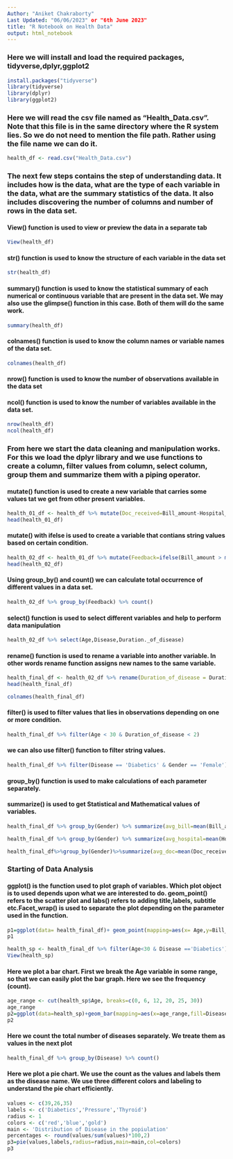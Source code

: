 ---
Author: "Aniket Chakraborty"
Last Updated: "06/06/2023" or "6th June 2023" 
title: "R Notebook on Health Data"
output: html_notebook
---
### Here we will install and load the required packages, tidyverse,dplyr,ggplot2

```{r Installing & loading packages}
install.packages("tidyverse")
library(tidyverse)
library(dplyr)
library(ggplot2)
```
### Here we will read the csv file named as "Health_Data.csv". Note that this file is in the same directory where the R system lies. So we do not need to mention the file path. Rather using the file name we can do it.

```{r Reading csv file}
health_df <- read.csv("Health_Data.csv")
```

### The next few steps contains the step of understanding data. It includes how is the data, what are the type of each variable in the data, what are the summary statistics of the data. It also includes discovering the number of columns and number of rows in the data set.

#### View() function is used to view or preview the data in a separate tab

```{r Previewing the data frame}
View(health_df)
```

#### str() function is used to know the structure of each variable in the data set

```{r Observing the structure}
str(health_df)
```
#### summary() function is used to know the statistical summary of each numerical or continuous variable that are present in the data set. We may also use the glimpse() function in this case. Both of them will do the same work.

```{r Getting Summary Statistics}
summary(health_df)
```
#### colnames() function is used to know the column names or variable names of the data set.

```{r Getting the columns names}
colnames(health_df)
```
#### nrow() function is used to know the number of observations available in the data set
#### ncol() function is used to know the number of variables available in the data set.

```{r Getting Row and column numbers}
nrow(health_df)
ncol(health_df)
```

### From here we start the data cleaning and manipulation works. For this we load the dplyr library and we use functions to create a column, filter values from column, select column, group them and summarize them with a piping operator.


#### mutate() function is used to create a new variable that carries some values tat we get from other present variables.

```{r Using mutate() function to add another variable}
health_01_df <- health_df %>% mutate(Doc_received=Bill_amount-Hospital_received)
head(health_01_df)

```

#### mutate() with ifelse is used to create a variable that contians string values based on certain condition.

```{r Using mutate() function with ifelse condition}
health_02_df <- health_01_df %>% mutate(Feedback=ifelse(Bill_amount > mean(Bill_amount),'Bad','Good'))
head(health_02_df)
```
#### Using group_by() and count() we can calculate total occurrence of different values in a data set.

```{r Counting the Number of feedbacks}
health_02_df %>% group_by(Feedback) %>% count()
```

#### select() function is used to select different variables and help to perform data manipulation

```{r Using select() function}
health_02_df %>% select(Age,Disease,Duration._of_disease)
```

#### rename() function is used to rename a variable into another variable. In other words rename function assigns new names to the same variable.

```{r Using rename() function}
health_final_df <- health_02_df %>% rename(Duration_of_disease = Duration._of_disease)
head(health_final_df)
```
```{r Checking the column names of the latest data frame}
colnames(health_final_df)
```
#### filter() is used to filter values that lies in observations depending on one or more condition.

```{r Using filter() function on Age and Duration_Of_Diseases}
health_final_df %>% filter(Age < 30 & Duration_of_disease < 2)
```
#### we can also use filter() function to filter string values.

```{r Using filter() function on Disease and Gender}
health_final_df %>% filter(Disease == 'Diabetics' & Gender == 'Female')
```
#### group_by() function is used to make calculations of each parameter separately.
#### summarize() is used to get Statistical and Mathematical values of variables.


```{r Using groiup_by and summarize() function}
health_final_df %>% group_by(Gender) %>% summarize(avg_bill=mean(Bill_amount),min_bill=min(Bill_amount),max_bill=max(Bill_amount))
```

```{r Statistics on Hospital Bill}
health_final_df %>% group_by(Gender) %>% summarize(avg_hospital=mean(Hospital_received),min_hospital=min(Hospital_received),max_hospital=max(Hospital_received))
```

```{r Statistics on Doctor Receice}
health_final_df%>%group_by(Gender)%>%summarize(avg_doc=mean(Doc_received),min_doc=min(Doc_received),max_doc=max(Doc_received))
```
### Starting of Data Analysis
#### ggplot() is the function used to plot graph of variables. Which plot object is to used depends upon what we are interested to do. geom_point() refers to the scatter plot and labs() refers to adding title,labels, subtitle etc.Facet_wrap() is used to separate the plot depending on the parameter used in the function.

```{r Plotting dot plot for each gender}
p1=ggplot(data= health_final_df)+ geom_point(mapping=aes(x= Age,y=Bill_amount,color= Gender),size=5)+labs(title="Distribution of Bill with respect to Age",x="Age",y="BillAmount")+facet_wrap(~Feedback)
p1
```

```{r Making a Data frame having age<30 and disease Diabetics}
health_sp <- health_final_df %>% filter(Age<30 & Disease =='Diabetics') %>% select(Age,Disease)
View(health_sp)
```
#### Here we plot a bar chart. First we break the Age variable in some range, so that we can easily plot the bar graph. Here we see the frequency (count).

```{r Plotting Diabetics With Age_Range}
age_range <- cut(health_sp$Age, breaks=c(0, 6, 12, 20, 25, 30))
age_range
p2=ggplot(data=health_sp)+geom_bar(mapping=aes(x=age_range,fill=Disease))+ labs(x="Age Range", y="No. of People with Disease")
p2
```
#### Here we count the total number of diseases separately. We treate them as values in the next plot

```{r Getting total number of different diseases}
health_final_df %>% group_by(Disease) %>% count()
```

#### Here we plot a pie chart. We use the count as the values and labels them as the disease name. We use three different colors and labeling to understand the pie chart efficiently.

```{r Pie chart of disease contribution in data}
values <- c(39,26,35)
labels <- c('Diabetics','Pressure','Thyroid')
radius <- 1
colors <- c('red','blue','gold')
main <- 'Distribution of Disease in the popiulation'
percentages <- round(values/sum(values)*100,2)
p3=pie(values,labels,radius=radius,main=main,col=colors)
p3
```













